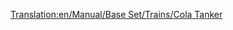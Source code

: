 [[Translation:en/Manual/Base Set/Trains/Cola Tanker]]
{{en/Trains Carriages new|Picture=[[File:en/Colatanker.png]]
|NormalCost=£1,066 ($2,132)
|NormalWeight=24 / 49 t
|NormalCapacity=25,000 litres of cola
|MonoCost="
|MonoWeight=24 / 54 t
|MonoCapacity=30,000 litres of cola
|MagCost="
|MagWeight=24 / 56 t
|MagCapacity=32,000 litres of cola
|Description=A rail tanker for transporting uncanned cola drink in the toyland climate. 
}}